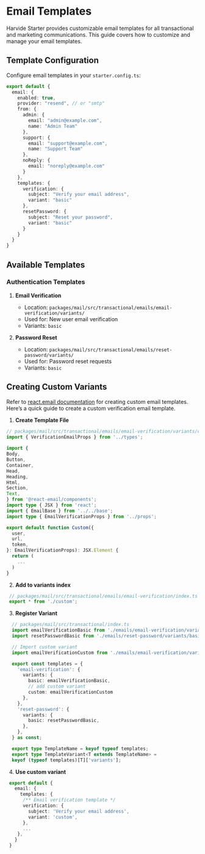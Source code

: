 # Email Templates

Harvide Starter provides customizable email templates for all transactional and marketing communications. This guide covers how to customize and manage your email templates.

## Template Configuration

Configure email templates in your `starter.config.ts`:

```typescript
export default {
  email: {
    enabled: true,
    provider: "resend", // or "smtp"
    from: {
      admin: {
        email: "admin@example.com",
        name: "Admin Team"
      },
      support: {
        email: "support@example.com",
        name: "Support Team"
      },
      noReply: {
        email: "noreply@example.com"
      }
    },
    templates: {
      verification: {
        subject: "Verify your email address",
        variant: "basic"
      },
      resetPassword: {
        subject: "Reset your password",
        variant: "basic"
      }
    }
  }
}
```

## Available Templates

### Authentication Templates

1. **Email Verification**
   - Location: `packages/mail/src/transactional/emails/email-verification/variants/`
   - Used for: New user email verification
   - Variants: `basic`

2. **Password Reset**
   - Location: `packages/mail/src/transactional/emails/reset-password/variants/`
   - Used for: Password reset requests
   - Variants: `basic`

## Creating Custom Variants

Refer to [react.email documentation](https://react.email/docs/components/html) for creating custom email templates. Here’s a quick guide to create a custom verification email template.

1. **Create Template File**
  ```typescript
  // packages/mail/src/transactional/emails/email-verification/variants/custom.tsx
  import { VerificationEmailProps } from '../types';
   
  import {
  Body,
  Button,
  Container,
  Head,
  Heading,
  Html,
  Section,
  Text,
  } from '@react-email/components';
  import type { JSX } from 'react';
  import { EmailBase } from '../../base';
  import type { EmailVerificationProps } from '../props';

  export default function Custom({
    user,
    url,
    token,
  }: EmailVerificationProps): JSX.Element {
    return (
      ...
    )
  }
  ```

2. **Add to variants index**
  ```typescript
   // packages/mail/src/transactional/emails/email-verification/index.ts
   export * from './custom';
  ```

3. **Register Variant**
  ```typescript
    // packages/mail/src/transactional/index.ts
    import emailVerificationBasic from './emails/email-verification/variants/basic';
    import resetPasswordBasic from './emails/reset-password/variants/basic';

    // Import custom variant
    import emailVerificationCustom from './emails/email-verification/variants/custom';

    export const templates = {
      'email-verification': {
        variants: {
          basic: emailVerificationBasic,
          // add custom variant
          custom: emailVerificationCustom
        },
      },
      'reset-password': {
        variants: {
          basic: resetPasswordBasic,
        },
      },
    } as const;

    export type TemplateName = keyof typeof templates;
    export type TemplateVariant<T extends TemplateName> =
    keyof (typeof templates)[T]['variants'];
  ```

4. **Use custom variant**
  ```typescript
   export default {
     email: {
       templates: {
        /** Email verification template */
        verification: {
          subject: 'Verify your email address',
          variant: 'custom',
        },
        ...
      },
     }
   }
  ```